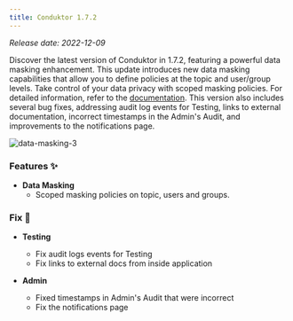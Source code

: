 ```yaml
---
title: Conduktor 1.7.2
---
```


*Release date: 2022-12-09*

Discover the latest version of Conduktor in 1.7.2, featuring a powerful data masking enhancement. This update introduces new data masking capabilities that allow you to define policies at the topic and user/group levels. Take control of your data privacy with scoped masking policies. For detailed information, refer to the [documentation](https://docs.conduktor.io/platform/navigation/settings/data-masking/). This version also includes several bug fixes, addressing audit log events for Testing, links to external documentation, incorrect timestamps in the Admin's Audit, and improvements to the notifications page.

![data-masking-3](https://user-images.githubusercontent.com/2573301/206686184-6d063706-cb0c-40a3-888d-0bec4e639282.png)

### Features ✨

- **Data Masking**
  - Scoped masking policies on topic, users and groups.

### Fix 🔨

- **Testing**

  - Fix audit logs events for Testing
  - Fix links to external docs from inside application

- **Admin**
  - Fixed timestamps in Admin's Audit that were incorrect
  - Fix the notifications page

